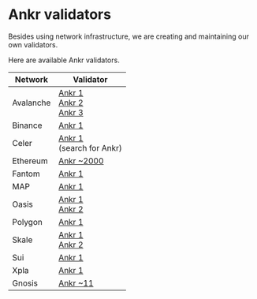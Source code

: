 # Ankr validators

Besides using network infrastructure, we are creating and maintaining our own validators.

Here are available Ankr validators.

| Network | Validator |
|---|---|
| Avalanche | [Ankr 1](https://avascan.info/staking/validator/NodeID-955GU1MqWL8yXAtoc8AsE7FNx4nGC9JyL) <br /> [Ankr 2](https://avascan.info/staking/validator/NodeID-NcZtrWEjPY7XDT5PHgZbwXLCW3LGBjxui) <br /> [Ankr 3](https://avascan.info/staking/validator/NodeID-9CnrQBBFSkE2Xzfcz3Tk1e8iauq8iNR88) <br /> |
| Binance | [Ankr 1](https://www.bnbchain.org/en/staking/validator/bva1xnudjls7x4p48qrk0j247htt7rl2k2dzp3mr3j) |
| Celer | [Ankr 1](https://sgn.celer.network/#/staking) <br/>(search for Ankr)|
| Ethereum | [Ankr ~2000](https://beaconcha.in/validators/deposits?q=0x4069D8A3dE3A72EcA86CA5e0a4B94619085E7362) |
| Fantom | [Ankr 1](https://ftmscan.com/address/0x0aa7aa665276a96acd25329354feea8f955caf2b#validatorinfo)|
| MAP | [Ankr 1](https://mapscan.io/validators/0x9c557591958a3cd0375fa1a437c5649611722b9b)|
| Oasis | [Ankr 1](https://www.oasisscan.com/accounts/detail/oasis1qqdd4nmtcmarf4u9gdg24swxhec52du43cxzf302) <br /> [Ankr 2](https://www.oasisscan.com/accounts/detail/oasis1qzz8zmehzgcynlueydeqfax9cznzdw3lvgark5h3) |
| Polygon | [Ankr 1](https://staking.polygon.technology/validators/31) |
| Skale | [Ankr 1](https://skale-analytics.skalelabs.com/#/mainnetstatus/53) <br/> [Ankr 2](https://skale-analytics.skalelabs.com/#/mainnetstatus/54)|
| Sui | [Ankr 1](https://suiexplorer.com/validator/0xa2bf32db91ad54684cfd8a4e1d85f7672875d62421d40a8d993f601cff9b61ff) |
| Xpla | [Ankr 1](https://vault.xpla.io/validator/xplavaloper1dp8wey8v39nxkhced48kk8jgmgxqcv4vhwm35u) |
| Gnosis | [Ankr ~11](https://beacon.gnosischain.com/validators/eth1deposits?q=0x4069d8a3de3a72eca86ca5e0a4b94619085e7362) |






